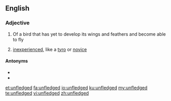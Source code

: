 ==English==

===Adjective===
{{en-adj|-}}

# Of a bird that has yet to develop its wings and feathers and become able to fly
# {{lb|en|figuratively}} [[inexperienced]], like a [[tyro]] or [[novice]]

====Antonyms====
* {{l|en|fledged}}
* {{l|en|experienced}}

[[et:unfledged]]
[[fa:unfledged]]
[[io:unfledged]]
[[ku:unfledged]]
[[my:unfledged]]
[[te:unfledged]]
[[vi:unfledged]]
[[zh:unfledged]]